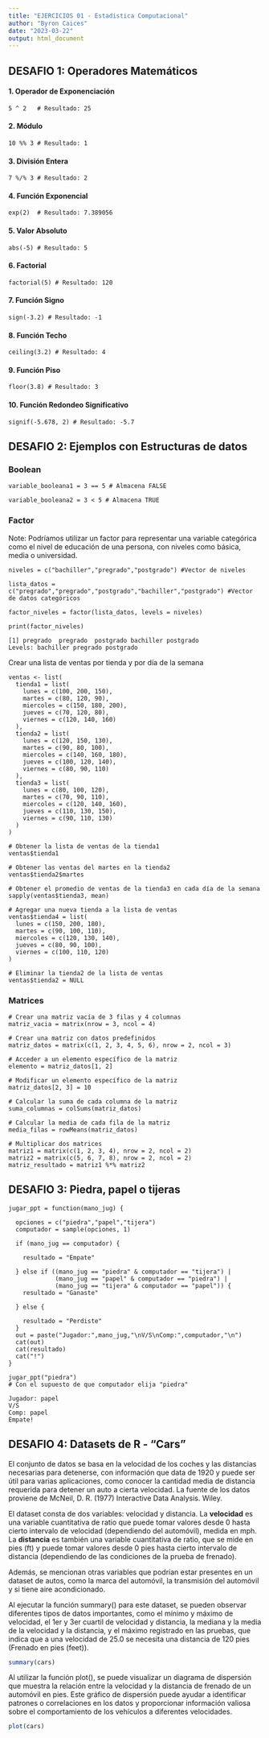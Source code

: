 ```yaml
---
title: "EJERCICIOS 01 - Estadistica Computacional"
author: "Byron Caices"
date: "2023-03-22"
output: html_document
---
```


## DESAFIO 1: Operadores Matemáticos

#### 1. Operador de Exponenciación

```exponenciacion
5 ^ 2   # Resultado: 25
```

#### 2. Módulo

```modulo
10 %% 3 # Resultado: 1
```

#### 3. División Entera

```div_int
7 %/% 3 # Resultado: 2
```

#### 4. Función Exponencial

```fun_exp
exp(2)  # Resultado: 7.389056
```

#### 5. Valor Absoluto

```Valor
abs(-5) # Resultado: 5
```

#### 6. Factorial

```Factorial
factorial(5) # Resultado: 120
```

#### 7. Función Signo

```Funcion
sign(-3.2) # Resultado: -1
```

#### 8. Función Techo

```Funcion
ceiling(3.2) # Resultado: 4
```

#### 9. Función Piso

```Funcion
floor(3.8) # Resultado: 3
```

#### 10. Función Redondeo Significativo

```Funcion
signif(-5.678, 2) # Resultado: -5.7
```

## DESAFIO 2: Ejemplos con Estructuras de datos

### Boolean

```booleanFalse
variable_booleana1 = 3 == 5 # Almacena FALSE
```

```booleanTrue
variable_booleana2 = 3 < 5 # Almacena TRUE
```

### Factor

Note: Podríamos utilizar un factor para representar una variable categórica como el nivel de educación de una persona, con niveles como básica, media o universidad.

```factor
niveles = c("bachiller","pregrado","postgrado") #Vector de niveles

lista_datos = c("pregrado","pregrado","postgrado","bachiller","postgrado") #Vector de datos categóricos

factor_niveles = factor(lista_datos, levels = niveles)

print(factor_niveles)
```

```salidafactor
[1] pregrado  pregrado  postgrado bachiller postgrado
Levels: bachiller pregrado postgrado
```

Crear una lista de ventas por tienda y por día de la semana

```ejemplofactor
ventas <- list(
  tienda1 = list(
    lunes = c(100, 200, 150),
    martes = c(80, 120, 90),
    miercoles = c(150, 180, 200),
    jueves = c(70, 120, 80),
    viernes = c(120, 140, 160)
  ),
  tienda2 = list(
    lunes = c(120, 150, 130),
    martes = c(90, 80, 100),
    miercoles = c(140, 160, 180),
    jueves = c(100, 120, 140),
    viernes = c(80, 90, 110)
  ),
  tienda3 = list(
    lunes = c(80, 100, 120),
    martes = c(70, 90, 110),
    miercoles = c(120, 140, 160),
    jueves = c(110, 130, 150),
    viernes = c(90, 110, 130)
  )
)

```

```ejemplomatrix1

# Obtener la lista de ventas de la tienda1
ventas$tienda1

# Obtener las ventas del martes en la tienda2
ventas$tienda2$martes

# Obtener el promedio de ventas de la tienda3 en cada día de la semana
sapply(ventas$tienda3, mean)

```

```ejemplomatrix2
# Agregar una nueva tienda a la lista de ventas
ventas$tienda4 = list(
  lunes = c(150, 200, 180),
  martes = c(90, 100, 110),
  miercoles = c(120, 130, 140),
  jueves = c(80, 90, 100),
  viernes = c(100, 110, 120)
)

```

```ejemplomatrix1
# Eliminar la tienda2 de la lista de ventas
ventas$tienda2 = NULL
```

### Matrices

```ejemplomatrix2
# Crear una matriz vacía de 3 filas y 4 columnas
matriz_vacia = matrix(nrow = 3, ncol = 4)
```

```ejemplomatrix3
# Crear una matriz con datos predefinidos
matriz_datos = matrix(c(1, 2, 3, 4, 5, 6), nrow = 2, ncol = 3)
```

```ejemplomatrix4
# Acceder a un elemento específico de la matriz
elemento = matriz_datos[1, 2]
```

```ejemplomatrix5
# Modificar un elemento específico de la matriz
matriz_datos[2, 3] = 10
```

```ejemplomatrix6
# Calcular la suma de cada columna de la matriz
suma_columnas = colSums(matriz_datos)
```

```ejemplomatrix7
# Calcular la media de cada fila de la matriz
media_filas = rowMeans(matriz_datos)
```

```ejemplomatrix8
# Multiplicar dos matrices
matriz1 = matrix(c(1, 2, 3, 4), nrow = 2, ncol = 2)
matriz2 = matrix(c(5, 6, 7, 8), nrow = 2, ncol = 2)
matriz_resultado = matriz1 %*% matriz2

```

## DESAFIO 3: Piedra, papel o tijeras

```juego

jugar_ppt = function(mano_jug) {
  
  opciones = c("piedra","papel","tijera")
  computador = sample(opciones, 1)
  
  if (mano_jug == computador) {
    
    resultado = "Empate"
    
  } else if ((mano_jug == "piedra" & computador == "tijera") | 
             (mano_jug == "papel" & computador == "piedra") | 
             (mano_jug == "tijera" & computador == "papel")) {
    resultado = "Ganaste"
    
  } else {
    
    resultado = "Perdiste"
  }
  out = paste("Jugador:",mano_jug,"\nV/S\nComp:",computador,"\n")
  cat(out)
  cat(resultado)
  cat("!")
}
```

```ejemploppt
jugar_ppt("piedra") 
# Con el supuesto de que computador elija "piedra"

```

```salidappt
Jugador: papel 
V/S
Comp: papel 
Empate!
```

## DESAFIO 4: Datasets de R - "Cars"

El conjunto de datos se basa en la velocidad de los coches y las distancias necesarias para detenerse, con información que data de 1920 y puede ser útil para varias aplicaciones, como conocer la cantidad media de distancia requerida para detener un auto a cierta velocidad. La fuente de los datos proviene de McNeil, D. R. (1977) Interactive Data Analysis. Wiley.

El dataset consta de dos variables: velocidad y distancia. La **velocidad** es una variable cuantitativa de ratio que puede tomar valores desde 0 hasta cierto intervalo de velocidad (dependiendo del automóvil), medida en mph. La **distancia** es también una variable cuantitativa de ratio, que se mide en pies (ft) y puede tomar valores desde 0 pies hasta cierto intervalo de distancia (dependiendo de las condiciones de la prueba de frenado).

Además, se mencionan otras variables que podrían estar presentes en un dataset de autos, como la marca del automóvil, la transmisión del automóvil y si tiene aire acondicionado.

Al ejecutar la función summary() para este dataset, se pueden observar diferentes tipos de datos importantes, como el mínimo y máximo de velocidad, el 1er y 3er cuartil de velocidad y distancia, la mediana y la media de la velocidad y la distancia, y el máximo registrado en las pruebas, que indica que a una velocidad de 25.0 se necesita una distancia de 120 pies (Frenado en pies (feet)).

```r
summary(cars)
```

Al utilizar la función plot(), se puede visualizar un diagrama de dispersión que muestra la relación entre la velocidad y la distancia de frenado de un automóvil en pies. Este gráfico de dispersión puede ayudar a identificar patrones o correlaciones en los datos y proporcionar información valiosa sobre el comportamiento de los vehículos a diferentes velocidades.

```r
plot(cars)
```
